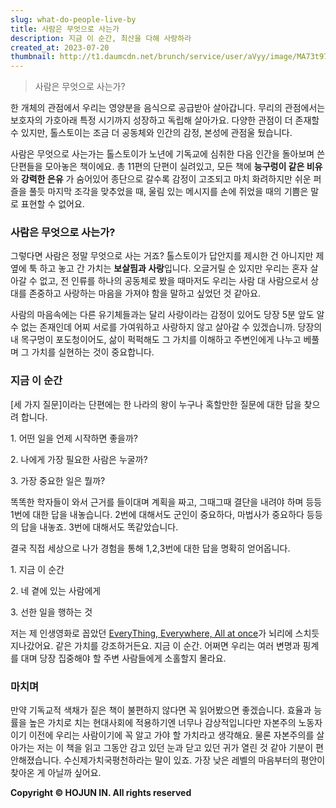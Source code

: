 ```yaml
---
slug: what-do-people-live-by
title: 사람은 무엇으로 사는가
description: 지금 이 순간, 최산을 다해 사랑하라
created_at: 2023-07-20
thumbnail: http://t1.daumcdn.net/brunch/service/user/aVyy/image/MA73t97JAog7yawB9B7BxQ_bH7w.jpeg
---
```


> 사람은 무엇으로 사는가?

한 개체의 관점에서 우리는 영양분을 음식으로 공급받아 살아갑니다. 무리의 관점에서는 보호자의 가호아래 특정 시기까지 성장하고 독립해 살아가요. 다양한 관점이 더 존재할 수 있지만, 톨스토이는 조금 더 공동체와 인간의 감정, 본성에 관점울 뒀습니다.

사람은 무엇으로 사는가는 톨스토이가 노년에 기독교에 심취한 다음 인간을 돌아보며 쓴 단편들을 모아놓은 책이에요. 총 11편의 단편이 실려있고, 모든 책에 **능구렁이 같은 비유** 와 **강력한 은유** 가 숨어있어 종단으로 갈수록 감정이 고조되고 마치 화려하지만 쉬운 퍼즐을 풀듯 마지막 조각을 맞추었을 때, 울림 있는 메시지를 손에 쥐었을 때의 기쁨은 말로 표현할 수 없어요.

### 사람은 무엇으로 사는가?

그렇다면 사람은 정말 무엇으로 사는 거죠? 톨스토이가 답안지를 제시한 건 아니지만 제 옆에 툭 하고 놓고 간 가치는 **보살핌과 사랑**입니다. 오글거릴 순 있지만 우리는 혼자 살아갈 수 없고, 전 인류를 하나의 공동체로 봤을 때마저도 우리는 사람 대 사람으로서 상대를 존중하고 사랑하는 마음을 가져야 함을 말하고 싶었던 것 같아요.

사람의 마음속에는 다른 유기체들과는 달리 사랑이라는 감정이 있어도 당장 5분 앞도 알 수 없는 존재인데 어찌 서로를 가여워하고 사랑하지 않고 살아갈 수 있겠습니까. 당장의 내 목구멍이 포도청이어도, 삶이 퍽퍽해도 그 가치를 이해하고 주변인에게 나누고 베풀며 그 가치를 실현하는 것이 중요합니다.

### 지금 이 순간

[세 가지 질문]이라는 단편에는 한 나라의 왕이 누구나 혹할만한 질문에 대한 답을 찾으려 합니다.

1\. 어떤 일을 언제 시작하면 좋을까?

2\. 나에게 가장 필요한 사람은 누굴까?

3\. 가장 중요한 일은 뭘까?

똑똑한 학자들이 와서 근거를 들이대며 계획을 짜고, 그때그때 결단을 내려야 하며 등등 1번에 대한 답을 내놓습니다. 2번에 대해서도 군인이
중요하다, 마법사가 중요하다 등등의 답을 내놓죠. 3번에 대해서도 똑같았습니다.

결국 직접 세상으로 나가 경험을 통해 1,2,3번에 대한 답을 명확히 얻어옵니다.

1\. 지금 이 순간

2\. 네 곁에 있는 사람에게

3\. 선한 일을 행하는 것

저는 제 인생영화로 꼽았던 [EveryThing, Everywhere, All at once](https://hojunin.com/contents/everything-everywhere-all-at-once)가 뇌리에 스치듯 지나갔어요. 같은 가치를 강조하거든요. 지금 이 순간. 어쩌면 우리는 여러 변명과 핑계를 대며 당장 집중해야 할 주변 사람들에게 소홀할지 몰라요.

### 마치며

만약 기독교적 색채가 짙은 책이 불편하지 않다면 꼭 읽어봤으면 좋겠습니다. 효율과 능률을 높은 가치로 치는 현대사회에 적용하기엔 너무나
감상적입니다만 자본주의 노동자이기 이전에 우리는 사람이기에 꼭 알고 가야 할 가치라고 생각해요. 물론 자본주의를 살아가는 저는 이 책을 읽고
그동안 감고 있던 눈과 닫고 있던 귀가 열린 것 같아 기분이 편안해졌습니다. 수신제가치국평천하라는 말이 있죠. 가장 낮은 레벨의 마음부터의
평안이 찾아온 게 아닐까 싶어요.

**Copyright © HOJUN IN. All rights reserved**
